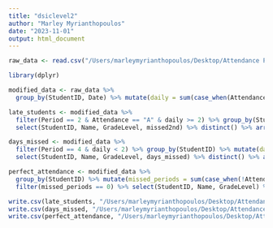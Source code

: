 ```yaml
---
title: "dsiclevel2"
author: "Marley Myrianthopoulos"
date: "2023-11-01"
output: html_document
---
```


```r
raw_data <- read.csv("/Users/marleymyrianthopoulos/Desktop/Attendance Presentation/Level 2/Week 7/attendance_week_7.csv")

library(dplyr)

modified_data <- raw_data %>%
  group_by(StudentID, Date) %>% mutate(daily = sum(case_when(Attendance %in% c("P","T","S") ~ 1, T ~ 0))) %>% ungroup()

late_students <- modified_data %>%
  filter(Period == 2 & Attendance == "A" & daily >= 2) %>% group_by(StudentID) %>% mutate(missed2nd = length(StudentID)) %>% ungroup() %>%
  select(StudentID, Name, GradeLevel, missed2nd) %>% distinct() %>% arrange(desc(missed2nd))

days_missed <- modified_data %>%
  filter(Period == 4 & daily < 2) %>% group_by(StudentID) %>% mutate(days_missed = length(StudentID)) %>% ungroup() %>%
  select(StudentID, Name, GradeLevel, days_missed) %>% distinct() %>% arrange(desc(days_missed))

perfect_attendance <- modified_data %>%
  group_by(StudentID) %>% mutate(missed_periods = sum(case_when(!Attendance %in% c("P","T","S") ~ 1, T ~ 0))) %>% ungroup() %>%
  filter(missed_periods == 0) %>% select(StudentID, Name, GradeLevel) %>% distinct() %>% arrange(GradeLevel)

write.csv(late_students, "/Users/marleymyrianthopoulos/Desktop/Attendance Presentation/Level 2/Week 7/late_students.csv", row.names = FALSE)
write.csv(days_missed, "/Users/marleymyrianthopoulos/Desktop/Attendance Presentation/Level 2/Week 7/days_missed.csv", row.names = FALSE)
write.csv(perfect_attendance, "/Users/marleymyrianthopoulos/Desktop/Attendance Presentation/Level 2/Week 7/perfect_attendance.csv", row.names = FALSE)
```



